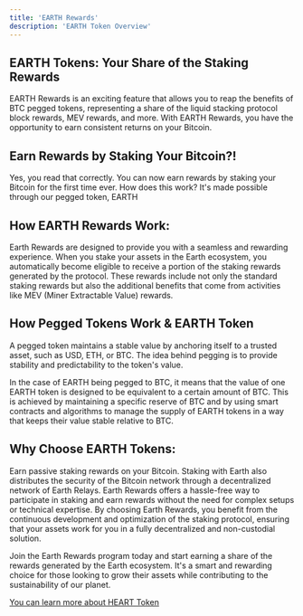 ```yaml
---
title: 'EARTH Rewards'
description: 'EARTH Token Overview'
---
```


## EARTH Tokens: Your Share of the Staking Rewards

EARTH Rewards is an exciting feature that allows you to reap the benefits of BTC pegged tokens, representing a share of the liquid stacking protocol block rewards, MEV rewards, and more. With EARTH Rewards, you have the opportunity to earn consistent returns on your Bitcoin.

## Earn Rewards by Staking Your Bitcoin?!

Yes, you read that correctly. You can now earn rewards by staking your Bitcoin for the first time ever. How does this work? It's made possible through our pegged token, EARTH

## How EARTH Rewards Work:

Earth Rewards are designed to provide you with a seamless and rewarding experience. When you stake your assets in the Earth ecosystem, you automatically become eligible to receive a portion of the staking rewards generated by the protocol. These rewards include not only the standard staking rewards but also the additional benefits that come from activities like MEV (Miner Extractable Value) rewards. 

## How Pegged Tokens Work & EARTH Token

A pegged token maintains a stable value by anchoring itself to a trusted asset, such as USD, ETH, or BTC. The idea behind pegging is to provide stability and predictability to the token's value. 


In the case of EARTH being pegged to BTC, it means that the value of one EARTH token is designed to be equivalent to a certain amount of BTC. This is achieved by maintaining a specific reserve of BTC and by using smart contracts and algorithms to manage the supply of EARTH tokens in a way that keeps their value stable relative to BTC.

## Why Choose EARTH Tokens:

Earn passive staking rewards on your Bitcoin. Staking with Earth also distributes the security of the Bitcoin network through a decentralized network of Earth Relays. Earth Rewards offers a hassle-free way to participate in staking and earn rewards without the need for complex setups or technical expertise. By choosing Earth Rewards, you benefit from the continuous development and optimization of the staking protocol, ensuring that your assets work for you in a fully decentralized and non-custodial solution.

Join the Earth Rewards program today and start earning a share of the rewards generated by the Earth ecosystem. It's a smart and rewarding choice for those looking to grow their assets while contributing to the sustainability of our planet.

[You can learn more about HEART Token](/TOKENS/heart-token)